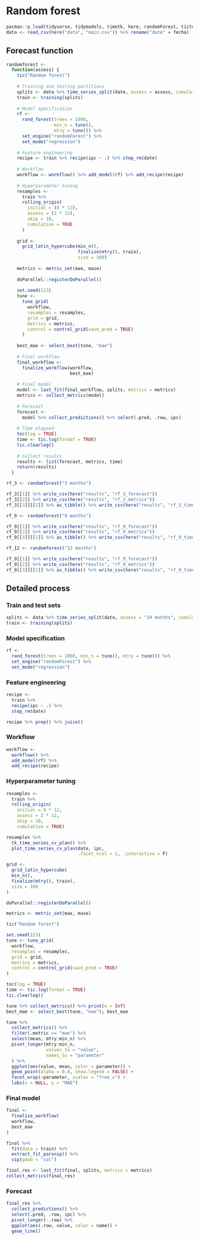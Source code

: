 # Random forest

```r
pacman::p_load(tidyverse, tidymodels, timetk, here, randomForest, tictoc, vip)
data <- read_csv(here("data", "main.csv")) %>% rename("date" = fecha)
```

## Forecast function

```r
randomforest <-
  function(assess) {
    tic("Random forest")
    
    # Training and testing partitions
    splits <- data %>% time_series_split(date, assess = assess, cumulative = TRUE)
    train <- training(splits)
    
    # Model specification
    rf <-
      rand_forest(trees = 1000,
                  min_n = tune(),
                  mtry = tune()) %>%
      set_engine("randomForest") %>%
      set_mode("regression")
    
    # Feature engineering
    recipe <- train %>% recipe(ipc ~ .) %>% step_rm(date)
    
    # Workflow
    workflow <- workflow() %>% add_model(rf) %>% add_recipe(recipe)
    
    # Hyperparameter tuning
    resamples <-
      train %>%
      rolling_origin(
        initial = (8 * 12),
        assess = (2 * 12),
        skip = 10,
        cumulative = TRUE
      )
    
    grid <-
      grid_latin_hypercube(min_n(),
                           finalize(mtry(), train),
                           size = 100)
    
    metrics <- metric_set(mae, mase)
    
    doParallel::registerDoParallel()
    
    set.seed(123)
    tune <-
      tune_grid(
        workflow,
        resamples = resamples,
        grid = grid,
        metrics = metrics,
        control = control_grid(save_pred = TRUE)
      )
    
    best_mae <- select_best(tune, "mae")
    
    # Final workflow
    final_workflow <-
      finalize_workflow(workflow,
                        best_mae)
    
    # Final model
    model <- last_fit(final_workflow, splits, metrics = metrics)
    metrics <- collect_metrics(model)
    
    # Forecast
    forecast <-
      model %>% collect_predictions() %>% select(.pred, .row, ipc)
    
    # Time elapsed
    toc(log = TRUE)
    time <- tic.log(format = TRUE)
    tic.clearlog()
    
    # Collect results
    results <- list(forecast, metrics, time)
    return(results)
  }
```

```r
rf_3 <- randomforest("3 months")

rf_3[[1]] %>% write_csv(here("results", "rf_3_forecast"))
rf_3[[2]] %>% write_csv(here("results", "rf_3_metrics"))
rf_3[[3]][[1]] %>% as_tibble() %>% write_csv(here("results", "rf_3_time"))
```

```r
rf_9 <- randomforest("9 months")

rf_9[[1]] %>% write_csv(here("results", "rf_9_forecast"))
rf_9[[2]] %>% write_csv(here("results", "rf_9_metrics"))
rf_9[[3]][[1]] %>% as_tibble() %>% write_csv(here("results", "rf_9_time"))
```

```r
rf_12 <- randomforest("12 months")

rf_9[[1]] %>% write_csv(here("results", "rf_9_forecast"))
rf_9[[2]] %>% write_csv(here("results", "rf_9_metrics"))
rf_9[[3]][[1]] %>% as_tibble() %>% write_csv(here("results", "rf_9_time"))
```

## Detailed process

### Train and test sets

```r
splits <- data %>% time_series_split(date, assess = "24 months", cumulative = TRUE)
train <- training(splits)
```

### Model specification

```r
rf <- 
  rand_forest(trees = 1000, min_n = tune(), mtry = tune()) %>% 
  set_engine("randomForest") %>% 
  set_mode("regression")
```

### Feature engineering

```r
recipe <- 
  train %>% 
  recipe(ipc ~ .) %>% 
  step_rm(date)
```

```r
recipe %>% prep() %>% juice()
```

### Workflow

```r
workflow <- 
  workflow() %>% 
  add_model(rf) %>% 
  add_recipe(recipe)
```

### Hyperparameter tuning

```r
resamples <- 
  train %>% 
  rolling_origin(
    initial = 8 * 12,
    assess = 2 * 12,
    skip = 10,
    cumulative = TRUE)
```

```r
resamples %>%
  tk_time_series_cv_plan() %>%
  plot_time_series_cv_plan(date, ipc, 
                           .facet_ncol = 2, .interactive = F)
```

```r
grid <- 
  grid_latin_hypercube(
  min_n(),
  finalize(mtry(), train),
  size = 100
)
```

```r
doParallel::registerDoParallel()

metrics <- metric_set(mae, mase)

tic("Random forest")

set.seed(123)
tune <- tune_grid(
  workflow,
  resamples = resamples,
  grid = grid,
  metrics = metrics,
  control = control_grid(save_pred = TRUE)
)

toc(log = TRUE)
time <- tic.log(format = TRUE)
tic.clearlog()
```

```r
tune %>% collect_metrics() %>% print(n = Inf)
best_mae <- select_best(tune, "mae"); best_mae
```

```r
tune %>%
  collect_metrics() %>%
  filter(.metric == "mae") %>%
  select(mean, mtry:min_n) %>%
  pivot_longer(mtry:min_n,
               values_to = "value",
               names_to = "parameter"
  ) %>%
  ggplot(aes(value, mean, color = parameter)) +
  geom_point(alpha = 0.8, show.legend = FALSE) +
  facet_wrap(~parameter, scales = "free_x") +
  labs(x = NULL, y = "MAE")
```

### Final model

```r
final <- 
  finalize_workflow(
  workflow,
  best_mae
)
```

```r
final %>%
  fit(data = train) %>%
  extract_fit_parsnip() %>%
  vip(geom = "col")
```

```r
final_res <- last_fit(final, splits, metrics = metrics)
collect_metrics(final_res)
```

### Forecast

```r
final_res %>%
  collect_predictions() %>% 
  select(.pred, .row, ipc) %>% 
  pivot_longer(-.row) %>% 
  ggplot(aes(.row, value, color = name)) +
  geom_line()
```

